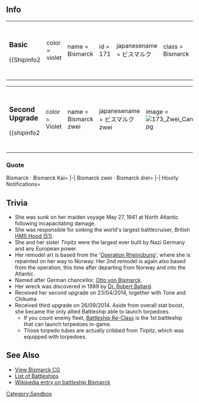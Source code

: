 ==Info==
{|
|-
|
===Basic===
{{Shipinfo2
|color = violet
|name = Bismarck
|id = 171
|japanesename = ビスマルク
|class = Bismarck
|type = Battleship
|image = [[File:171.jpg]]
|hp = 90
|firepower = 64 (88)
|armor = 67 (88)
|torpedo = 0
|evasion = 33 (63)
|AA = 18 (48)
|aircraft = 16
|ASW = 0
|speed = Fast
|LOS = 16 (42)
|range = Long
|luck = 8 (69)
|time = 5:00:00
|slot = 4
|slot1 = [[38cm Twin Gun Mount]]
|slot2 = [[15cm Twin Gun Mount]]
|slot3 = -Unequipped-
|slot4 = -Unequipped-
|space1 = 4
|space2 = 4
|space3 = 4
|space4 = 4}}
| style="width: 50px;" |
|
===Upgrade===

{{Shipinfo2
|color = violet
|name = Bismarck Kai
|id = 172
|japanesename = ビスマルク改
|class = Bismarck
|type = Battleship
|image = [[File:171-1.png]]
|hp = 94
|firepower = 70 (93)
|armor = 77 (93)
|torpedo = 0
|evasion = 38 (69)
|AA = 29 (58)
|aircraft = 16
|ASW = 0
|speed = Fast
|LOS = 18 (52)
|range = Long
|luck = 10 (79)
|time = Lv30 Remodel
|slot = 4
|slot1 = [[38cm Twin Gun Mount]]
|slot2 = [[15cm Twin Gun Mount]]
|slot3 = -Unequipped-
|slot4 = -Unequipped-
|space1 = 4
|space2 = 4
|space3 = 4
|space4 = 4}}
|}
{|
|-
|
===Second Upgrade===
{{shipinfo2
|color = Violet
|name = Bismarck zwei
|japanesename = ビスマルク zwei
|image = [[File:173_Zwei_Card.jpg]]
|id = 173
|class = Bismarck
|type = Battleship
|hp = 96
|firepower = 70 (97)
|armor = 80 (94)
|torpedo = 0
|evasion = 38 (72)
|AA = 25 (62)
|aircraft = 16
|ASW = 0
|LOS = 18 (54)
|luck = 20 (82)
|time = Lv50 Remodel + [[Glossary#Medal|Blueprint]]
|speed = Fast
|range = Long
|slot = 4
|slot1=[[38cm Twin Gun Mount]]
|slot2=[[3.7cm FlaK M42]]
|slot3=[[2cm Flakvierling 38]]
|slot4=-Unequipped-
|space1=4
|space2=4
|space3=4
|space4=4 }}
| style="width: 50px;" |
|
===Third Upgrade===

{{Shipinfo2
|color = violet
|name = Bismarck drei
|id = 178
|japanesename = ビスマルク drei
|class = Bismarck
|type = Battleship
|image = [[File:178-1.jpg]]
|hp = 96
|firepower = 74 (99)
|armor = 82 (95)
|torpedo = 16 (36)
|evasion = 40 (74)
|AA = 35 (70)
|aircraft = 16
|ASW = 0
|speed = Fast
|LOS = 22 (59)
|range = Long
|luck = 22 (84)
|time = Lv75 Remodel + [[Glossary#Medal|Blueprint]]
|slot = 4
|slot1 = [[38cm Twin Gun Mount Kai]]
|slot2 = [[38cm Twin Gun Mount Kai]]
|slot3 = [[3.7cm FlaK M42]]
|slot4 = [[Ar196 Kai]]
|space1 = 4
|space2 = 4
|space3 = 4
|space4 = 4}}
|}

===Quote===
<tabber>
Bismarck · Bismarck Kai=
{{Shipquote
|自己紹介 = Guten Tag.

私はビスマルク型戦艦のネームシップ、ビスマルク。

よおく覚えておくのよ。
|EN1 = Good day.

I am Bismarck, the nameship of the Bismarck-class battleships.

You should remember it well.
|Note1 = 
|Library = ドイツの誇るビスマルク級超弩級戦艦のネームシップ、それが私よ。

ドイツらしい重厚かつ美しいデザインでしょう？いいのよ、もっと褒めても。

この海でも縦横無尽に活躍するわ。期待しなさい！
|EN0 = It is I, the pride of Deutschland, the nameship of the Bismarck super dreadnoughts.

Germanic designs are just beautiful and dignified, no?  It's alright, you can praise me more.

I shall be operating far and wide throughout this ocean. You can expect much from me!
|秘書クリック会話① = Gut.　私、ビスマルクの出番ね
|EN2 = Good. It is I, Bismarck's turn.
|秘書クリック会話② = 気安いわね。どうしたの。
|EN3 = You're being quite familiar.  Why is that?
|秘書クリック会話③ = 提督、貴方の艦隊は少し規律が緩んでいるようね。私が一から教えてあげるわ。
|EN4 = Admiral, it seems that your fleet is lacking in disicpline. I shall instruct you from the basics.
|秘書放置時 = もう～！この私を放置するなんて、貴方も相当偉くなったものね！出撃とか演習とか付き合ってあげたっていいのよ！？
|EN4a = Geez~! To neglect one such as myself, aren't you quite something! It's fine for me to come along on a sortie or practice, you know!?
|戦績表示時 = どうなの？状況は好転してる？
|EN5 = What is it? Has the situation changed for the better?
|編成選択時 = 戦艦ビスマルク、抜錨！出撃するわ！
|EN6 = Battleship Bismarck, setting sail! Sally forth!
|装備時① = 良いわね。Danke.
|EN7 = This is good. Thank you.
|装備時② = Dankeschön!
|EN8 = Many thanks!
|装備時③ = Danke.
|EN9 = Thank you.
|補給時 = ありがとう。これでまた戦えるわ。
|EN24 = My thanks. I can continue to fight with this.
|EN10 = Some equipment repairs are needed.
|EN11 = Apologies, I shall take a short respite.  Please call on me later.
|建造時 = 新しい艦が就役したようね。
|EN12 = It appears that a new ship has been commissioned.
|艦隊帰投時 = 作戦終了、艦隊が母港に帰還したわ
|EN13 = Operation complete, the fleet has returned to port.
|出撃時 = 戦艦ビスマルク、抜錨！出撃するわ！

or

ビスマルクの戦い、見せてあげるわ！
|EN14 = Battleship Bismarck, setting sail! Sally forth!

or

I shall show you how Bismarck fights!
|戦闘開始時 = 艦隊戦か･･･腕が鳴るわね！
|EN15 = A fleet battle... I'm itching for a fight!
|Note15 = (腕が鳴る - to want to put your skills to use, lit. 'Arms are crying (out)'
|攻撃時 = 艦隊戦か･･･腕が鳴るわね！

or

さあ、かかってらっしゃい！
|EN16 = A fleet battle... I'm itching for a fight!

or

Come now, bring it on!
|夜戦開始時 = 逃がさないわよ･･･甘く見ないで
|EN17 = I won't let you escape... don't underestimate me!
|夜戦攻撃時 = Feuer!
|EN18 = Fire!
|MVP時 = 私が一番ですって？何言ってるの、あたりまえじゃない。良いのよ？もっと褒めても。
|EN19 = I am number one? What are you saying, of course that's the case.  Is that not good? You can praise me more.
|EN20 = Guh!
|EN21 = Not bad...!
|EN22 = They got me...!  The rudder!  Is the rudder alright!?... Well then, I can continue on... from here.
|Note22 = (Bismarck was disabled by a strike on the rudder)
|撃沈時(反転) = また、ブレスト沖に還るのね･･･十分に撃ち合ったわ･･･満足、よ･･････
|EN23 = Once again, I shall return to Brest... I exchanged enough shells... I'm... satisfied...
|Note23 = Bismarck was sunk on the way to the port at Brest, France)|Note0 = |Married = アトミラール、何事もあまり頑張り過ぎちゃだめよ。気分転換も、大事なのよ？
|EN25 = Admiral, no matter what it is, it's bad to work too hard, okay.  A change of pace is also a good thing, you know?
|Wedding = アトミラール、どうしたの？そんな真剣な表情で･･････<br>これを私に？･･･そっ、そう、も、貰ってあげても良いわ。わ、悪いけど、もう返さないわよ？絶対･･･
|EN26 = Admiral, what is it?  Such a earnest expression...  This is for me?  ...I-I see.. y-you can give it to me. <br>I won't give this back, you know? Definitely...|ドック入り(小破以下) = 少し艤装の修理が必要ね。
|ドック入り(中破以上) = ごめんなさい、少し休むわ。後は頼むわね。
|小破① = ぐぅっ！
|小破② = やるわね･･･！
|中破 = やられた･･･！舵は！？舵は大丈夫！？･･･なら、まだやれるわね･･･これからよ！}}|-|
Bismarck zwei · Bismarck drei=
{{Shipquote
|自己紹介 = Guten Tag.

私はビスマルク型戦艦のネームシップ、ビスマルク。

よおく覚えておくのよ。
|EN1 = Good day.

I am Bismarck, the nameship of the Bismarck-class battleships.

You should remember it well.
|Note1 = 
|Library = ドイツの誇るビスマルク級超弩級戦艦のネームシップ、それが私よ。

ドイツらしい重厚かつ美しいデザインでしょう？いいのよ、もっと褒めても。

この海でも縦横無尽に活躍するわ。期待しなさい！
|EN0 = It is I, the pride of Deutschland, the nameship of the Bismarck super dreadnaughts.

Germanic designs are just beautiful and dignified, no?  It's alright, you can praise me more.

I shall be operating far and wide throughout this ocean. You can expect much from me!
|秘書クリック会話① = Gut.　私、ビスマルクの出番ね
|EN2 = Good. It is I, Bismarck's turn.
|秘書クリック会話② = ライン演習作戦かぁ。懐かしいわねぇ。
|EN3 = Operation Rheinübung is it? This brings back memories.
|Note3 = Operation Rheinübung was the last commerce raiding operation Bismarck participated that resulted in her eventual destruction and sinking. 
|秘書クリック会話③ = 提督、貴方の艦隊は少し規律が緩んでいるようね。私が一から教えてあげるわ。
|EN4 = Admiral, it seems that your fleet is lacking in discipline. I shall instruct you from the basics.
|秘書放置時 = もう～！この私を放置するなんて、貴方も相当偉くなったものね！出撃とか演習とか付き合ってあげたっていいのよ！？
|EN4a = Geez~! To neglect one such as myself, aren't you quite something! It's fine for me to come along on a sortie or practice, you know!?
|戦績表示時 = どうなの？状況は好転してる？
|EN5 = What is it? Has the situation changed for the better?
|編成選択時 = 戦艦ビスマルク、抜錨！出撃するわ！
|EN6 = Battleship Bismarck, setting sail! Sally forth!
|装備時① = 良いわね。Danke.
|EN7 = This is good. Thank you.
|装備時② = Dankeschön!
|EN8 = Many thanks!
|装備時③ = Danke.
|EN9 = Thank you.
|補給時 = ありがとう。これでまた戦えるわ。
|EN24 = My thanks. I can continue to fight with this.
|EN10 = Some equipment repairs are needed.
|EN11 = Apologies, I shall take a short respite.  Please call on me later.
|建造時 = 新しい艦が就役したようね。
|EN12 = It appears that a new ship has been commissioned.
|艦隊帰投時 = 作戦終了、艦隊が母港に帰還したわ
|EN13 = Operation complete, the fleet has returned to port.
|出撃時 = 戦艦ビスマルク、抜錨！出撃するわ！

or

ビスマルクの戦い、見せてあげるわ！
|EN14 = Battleship Bismarck, setting sail! Sally forth!

or

I shall show you how Bismarck fights!
|戦闘開始時 = 艦隊戦か･･･腕が鳴るわね！
|EN15 = A fleet battle... I'm itching for a fight!
|Note15 = (腕が鳴る - to want to put your skills to use, lit. 'Arms are crying (out)'
|攻撃時 = 艦隊戦か･･･腕が鳴るわね！

or

さあ、かかってらっしゃい！
|EN16 = A fleet battle... I'm itching for a fight!

or

Come now, bring it on!
|夜戦開始時 = 逃がさないわよ･･･甘く見ないで
|EN17 = I won't let you escape... don't underestimate me!
|夜戦攻撃時 = Feuer!
|EN18 = Fire!
|MVP時 = 私が一番ですって？何言ってるの、あたりまえじゃない。良いのよ？もっと褒めても。
|EN19 = I am number one? What are you saying, of course that's the case.  Is that not good? You can praise me more.
|EN20 = Guh!
|EN21 = Ahh! This reminds me of those annoying biplanes...! 
|Note21 = Bismarck was torpedo bombed by Fairey Swordfish biplanes during Operation Rheinübung.
|EN22 = They got me...!  The rudder!  Is the rudder alright!?... Well then, I can continue on... from here.
|Note22 = All those torpedo bomb runs by the Swordfish biplanes eventually led to a successful hit on the rudder and jamming it to starboard, preventing Bismarck from escaping.
|撃沈時(反転) = また、ブレスト沖に還るのね･･･十分に撃ち合ったわ･･･満足、よ･･････
|EN23 = Once again, I shall return to Brest... I exchanged enough shells... I'm... satisfied...
|Note23 = Bismark was sunk on the way to the port at Brest, France)|Note0 = |Married = アトミラール、何事もあまり頑張り過ぎちゃだめよ。気分転換も、大事なのよ？
|EN25 = Admiral, no matter what it is, it's bad to work too hard, okay.  A change of pace is also a good thing, you know?
|Wedding = アトミラール、どうしたの？そんな真剣な表情で･･････<br>これを私に？･･･そっ、そう、も、貰ってあげても良いわ。わ、悪いけど、もう返さないわよ？絶対･･･
|EN26 = Admiral, what is it?  Such a earnest expression...  This is for me?  ...I-I see.. y-you can give it to me. <br>I won't give this back, you know? Definitely...|ドック入り(小破以下) = 少し艤装の修理が必要ね。
|ドック入り(中破以上) = ごめんなさい、少し休むわ。後は頼むわね。
|小破① = ぐぅっ！
|小破② = もう･･･！あの忌々しい複葉機を思い出すわね･･･！
|中破 = やられた･･･！舵は！？舵は大丈夫！？･･･なら、まだやれるわね･･･これからよ！}}|-|
Hourly Notifications=
{{Shiphourly
| 00JP=深夜零時。少し眠いわね。
| 00EN=12 o'clock midnight. I'm a little tired.
| 00Note=
| 01JP=午前一時。提督、そろそろ寝ないの？
| 01EN=1 A.M.  Admiral, is it not about time for bed?
| 01Note=
| 02JP=午前二時。ふわぁ～･･･っ、私もさすがに眠いわ･･･
| 02EN=2 A.M.  *ya~wn*... of course, I'm tired also...
| 02Note=
| 03JP=午前三時。明日ちゃんと起きられるの？朝は時間厳守でお願いね？
| 03EN=3 A.M.  You will rise properly tomorrow, yes?  Could you please be punctual in the morning?
| 03Note=
| 04JP=午前四時。私はちょっと仮眠するわ。完徹はお肌に良くないし。
| 04EN=4 A.M.  I shall take a short nap. All-nighters are bad for the skin.
| 04Note=
| 05JP=朝五時よ。さあ、ピシッと起きて！Guten Morgen!
| 05EN=It's 5 A.M.  Alrighty, get up! Good morning!
| 05Note=
| 06JP=朝六時。提督、さあ、いろいろ朝のうちに片付けてしまいましょう！
| 06EN=6 A.M.  Well now, Admiral, let's go and get all the morning affairs in order!
| 06Note=
| 07JP=午前七時。提督、朝食の時間よ。私には何をご用意して頂けるの？
| 07EN=7 A.M.  Admiral, it is time for breakfast. What have you prepared for me?
| 07Note=
| 08JP=午前八時。提督の作ってくれた朝食もなかなか良いわ。日本式も悪くないわね。
| 08EN=8 A.M.  This Admiral-made breakfast is pretty good.  Japanese-style isn't bad.
| 08Note=
| 09JP=午前九時。さあ、今日も通商破壊戦に繰り出しましょう！･･･え、違うの？
| 09EN=9 A.M.  Well now, let up go and start today's commerce raiding!... eh, I'm mistaken?
| 09Note=(Bismark undertook commerce raiding in the Atlantic)
| 10JP=午前十時。金剛？長門？いえ、知らないわ。誰？強いの？
| 10EN=10 A.M.  Kongou? Nagato?  No, I don't know them.  Who are they? Are they strong?
| 10Note=
| 11JP=十一時よ。･･･大和クラス？･･･なんか手強い感じはするわね。会ってみたいわ。
| 11EN=It's 11 A.M... Yamato-class?  That's got a strong feeling to it.  I'd like to meet them.
| 11Note=
| 12JP=十二時を私がお知らせするわね。さあ、お昼を用意してきても良いのよ？
| 12EN=I am informing you that is it now 12 midday.  Well now, what would be good for lunch?
| 12Note=
| 13JP=午後一時。あら、見慣れた艦型の駆逐艦もいるのね。あの子たち知ってるわ。
| 13EN=1 P.M.  Oh, those familiar battleship-shaped destroyers are here.  I know those children.
| 13Note=(I assume that that's Z1 and Z3)
| 14JP=午後二時。シャルンもどこかに来ているのかしら。また、会ってみたいわね。
| 14EN=2 P.M.  I wonder if Scharnhorst has also come here.  I still would like to meet her.
| 14Note=(Battleship Scharnhorst was grouped with the Tirpitz, and never sailed with the Bismarck)
| 15JP=午後三時よ。甘いものを少し食べたいわね。ねえ提督、聞いてる？
| 15EN=It's 3 P.M.  I'd like to eat a little something sweet.  Hey Admiral, did you hear me?
| 15Note=
| 16JP=午後四時。そろそろ夕方ね。今日の所はこのくらいにしておくの？
| 16EN=4 P.M.  Almost evening, no? Shall we leave it at this?
| 16Note=
| 17JP=午後五時。はぁ～、今日も疲れたぁ。さあ、一段落したら今日もおしまいにしましょう？
| 17EN=5 P.M.  Phew~, today was hard work as well.  Well now, shall we stop at this checkpoint for today?
| 17Note=(一段落 - the point at which one can pause)
| 18JP=午後六時。そろそろ夕食ね。提督、どんなメニューをお持ち頂けるの？
| 18EN=6 P.M.  Almost time for Dinner.  Admiral, what kind of menu do you have for me?
| 18Note=
| 19JP=午後七時です。提督のザワークラウト、変な味ね。･･･え、これお漬け物っていうの？
| 19EN=It is 7 P.M. The Admiral's sauerkraut has an odd flavour... oh, this is 'tsukemono', you say?
| 19Note=(Tsukemono are picked vegetables, sauerkraut is pickled cabbage)
| 20JP=午後八時。すっかり夜ね･･･。私、お肌に良くないから、夜戦とかしないわよ？
| 20EN=8 P.M.  It's really night now... It's bad for my skin, so could we not go on a night battle?
| 20Note=
| 21JP=夜九時。ふぅ～ん、日本の戦艦ってブリッジが高いのね。あの姉妹、凄いわ。
| 21EN=9 P.M.  H~mm, Japanese battleships have such tall bridges.  Those sisters sure are something.
| 21Note=(The 'Pagoda Bridge' was only present on IJN battleships - it's the thing in the Fusous' hair)
| 22JP=夜十時よ。私、そろそろ休ませてもらうわね。
| 22EN=It's 10 P.M. I shall take a rest soon.
| 22Note=
| 23JP=午後十一時。提督、まだやってるの？Gute Nacht.
| 23EN=11 P.M.  Admiral, are you still going? Good night.
| 23Note=
| idleJP=もう～！この私を放置するなんて、貴方も相当偉くなったものね！出撃とか演習とか付き合ってあげたっていいのよ！？
| idleEN=Geez~! To neglect one such as myself,aren't you quite something! It's fine for me to come along on a sortie or practice, you know!? 
| idleNote=
}}</tabber>

==Trivia==
*She was sunk on her maiden voyage May 27, 1941 at North Atlantic following incapacitating damage.
*She was responsible for sinking the world's largest battlecruiser, British [[Wikipedia:HMS Hood (51)|HMS Hood (51)]].
*She and her sister ''Tirpitz'' were the largest ever built by Nazi Germany and any European power.
*Her remodel art is based from the '[[Wikipedia:Operation Rheinübung|Operation Rheinübung]]', where she is repainted on her way to Norway. Her 2nd remodel is again also based from the operation, this time after departing from Norway and into the Atlantic.
*Named after German chancellor, [[Wikipedia:Otto von Bismarck|Otto von Bismarck]].
*Her wreck was discovered in 1989 by [[wikipedia:Robert Ballard|Dr. Robert Ballard]].
* Received her second upgrade on 23/04/2014, together with Tone and Chikuma
* Received third upgrade on 26/09/2014. Aside from overall stat boost, she became the only allied Battleship able to launch torpedoes.
** If you count enemy fleet, [[Battleship Re-Class]] is the 1st battleship that can launch torpedoes in-game.
** Those torpedo tubes are actually cribbed from ''Tirpitz'', which was equipped with torpedoes.

==See Also==
*[[Bismarck/Gallery|View Bismarck CG]]
*[[EliteBB|List of Battleships]]
*[[wikipedia:German_battleship_Bismarck|Wikipedia entry on battleship Bismarck]]
{{shiplist}}
[[Category:Sandbox]]